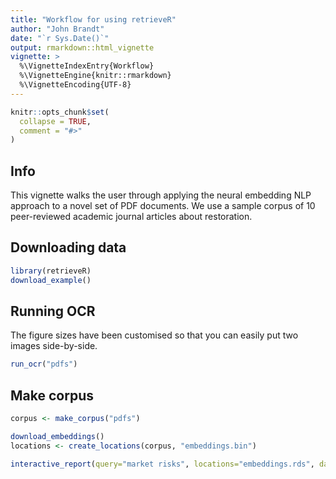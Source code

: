 ```yaml
---
title: "Workflow for using retrieveR"
author: "John Brandt"
date: "`r Sys.Date()`"
output: rmarkdown::html_vignette
vignette: >
  %\VignetteIndexEntry{Workflow}
  %\VignetteEngine{knitr::rmarkdown}
  %\VignetteEncoding{UTF-8}
---
```


```r
knitr::opts_chunk$set(
  collapse = TRUE,
  comment = "#>"
)
```


## Info

This vignette walks the user through applying the neural embedding NLP approach to a novel set of PDF documents. We use a sample corpus of 10 peer-reviewed academic journal articles about restoration. 

## Downloading data

```r
library(retrieveR)
download_example()
```


## Running OCR

The figure sizes have been customised so that you can easily put two images side-by-side. 

```r
run_ocr("pdfs")
```

## Make corpus

```r
corpus <- make_corpus("pdfs")
```


```r
download_embeddings()
locations <- create_locations(corpus, "embeddings.bin")
```

```r
interactive_report(query="market risks", locations="embeddings.rds", data=corpus)
```

